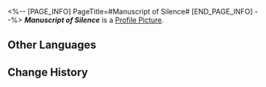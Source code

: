 <%-- [PAGE_INFO]
PageTitle=#Manuscript of Silence#
[END_PAGE_INFO] --%>
{{Item Infobox
|title       = ''Manuscript of Silence''
|id          = 140318
|image       = Item ''Manuscript of Silence''.png
|type        = Mission Item
|invCategory = Missions
|rarity      = 3
|effect      = 
|description = A book readable only by the blind. It is said that reading this text will grant one a special kind of awareness and alter their perception of the world.
}}
{{Description|''"It's not like a sound echoing within your mind, but the actual presence of someone by your side."''}}
'''''Manuscript of Silence''''' is a [[Profile Picture]].

==Other Languages==
{{Other Languages
|en   = ''Manuscript of Silence''
|zhs  = 《无言之卷》
|zht  = 《無言之卷》
|ja   = 『無言の巻』
|ko   = ≪무언의 책≫
|es   = «Manuscrito del silencio»
|fr   = ''Manuscrit du silence''
|ru   = «Манускрипт молчания»
|th   = "คัมภีร์สู่ความเงียบ"
|vi   = Sách Không Lời
|de   = „Manuskript der Stille“
|id   = "Gulungan Kesunyian"
|pt   = "Manuscrito do Silêncio"
}}

==Change History==
{{Change History|1.3}}